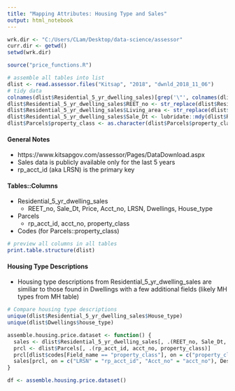 ```yaml
---
title: "Mapping Attributes: Housing Type and Sales"
output: html_notebook
---
```



```r
wrk.dir <- "C:/Users/CLam/Desktop/data-science/assessor"
curr.dir <- getwd()
setwd(wrk.dir)

source("price_functions.R")

# assemble all tables into list
dlist <- read.assessor.files("Kitsap", "2018", "dwnld_2018_11_06")
# tidy data
colnames(dlist$Residential_5_yr_dwelling_sales)[grep('\"', colnames(dlist$Residential_5_yr_dwelling_sales))] <- c("REET_no", "Living_area")
dlist$Residential_5_yr_dwelling_sales$REET_no <- str_replace(dlist$Residential_5_yr_dwelling_sales$REET_no, '\"', "")
dlist$Residential_5_yr_dwelling_sales$Living_area <- str_replace(dlist$Residential_5_yr_dwelling_sales$Living_area, '\"', "")
dlist$Residential_5_yr_dwelling_sales$Sale_Dt <- lubridate::mdy(dlist$Residential_5_yr_dwelling_sales$Sale_Dt)
dlist$Parcels$property_class <- as.character(dlist$Parcels$property_class)
```

#### General Notes 

* https://www.kitsapgov.com/assessor/Pages/DataDownload.aspx
* Sales data is publicly available only for the last 5 years  
* rp_acct_id (aka LRSN) is the primary key

#### Tables::Columns 

* Residential_5_yr_dwelling_sales  
    + REET_no, Sale_Dt, Price, Acct_no, LRSN, Dwellings, House_type
* Parcels  
    + rp_acct_id, acct_no, property_class
* Codes (for Parcels::property_class)

```r
# preview all columns in all tables
print.table.structure(dlist)
```

#### Housing Type Descriptions  

* Housing type descriptions from Residential_5_yr_dwelling_sales are similiar to those found in Dwellings with a few additional fields (likely MH types from MH table)
```r
# Compare housing type descriptions
unique(dlist$Residential_5_yr_dwelling_sales$House_type)
unique(dlist$Dwellings$house_type)

```
```r
assemble.housing.price.dataset <- function() {
  sales <- dlist$Residential_5_yr_dwelling_sales[, .(REET_no, Sale_Dt, Price, Acct_no, LRSN, Dwellings, House_type)]
  prcl <- dlist$Parcels[, .(rp_acct_id, acct_no, property_class)]
  prcl[dlist$codes[Field_name == "property_class"], on = c("property_class" = "Code"), Description := i.Description]
  sales[prcl, on = c("LRSN" = "rp_acct_id", "Acct_no" = "acct_no"), Description := i.Description]
}

df <- assemble.housing.price.dataset()
```

